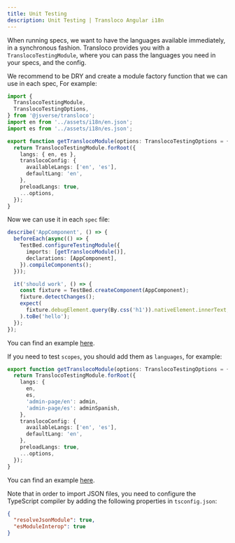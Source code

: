 ```yaml
---
title: Unit Testing
description: Unit Testing | Transloco Angular i18n
---
```


When running specs, we want to have the languages available immediately, in a synchronous fashion. Transloco provides you with a `TranslocoTestingModule`, where you can pass the languages you need in your specs, and the config.

We recommend to be DRY and create a module factory function that we can use in each spec, For example:

```ts title="transloco-testing.module.ts"
import {
  TranslocoTestingModule,
  TranslocoTestingOptions,
} from '@jsverse/transloco';
import en from '../assets/i18n/en.json';
import es from '../assets/i18n/es.json';

export function getTranslocoModule(options: TranslocoTestingOptions = {}) {
  return TranslocoTestingModule.forRoot({
    langs: { en, es },
    translocoConfig: {
      availableLangs: ['en', 'es'],
      defaultLang: 'en',
    },
    preloadLangs: true,
    ...options,
  });
}
```

Now we can use it in each `spec` file:

```ts {4} title="app.component.spec.ts"
describe('AppComponent', () => {
  beforeEach(async(() => {
    TestBed.configureTestingModule({
      imports: [getTranslocoModule()],
      declarations: [AppComponent],
    }).compileComponents();
  }));

  it('should work', () => {
    const fixture = TestBed.createComponent(AppComponent);
    fixture.detectChanges();
    expect(
      fixture.debugElement.query(By.css('h1')).nativeElement.innerText,
    ).toBe('hello');
  });
});
```

You can find an example [here](https://github.com/jsverse/transloco/blob/master/apps/transloco-playground/src/app/on-push/on-push.component.spec.ts).

If you need to test `scopes`, you should add them as `languages`, for example:

```ts {6,7} title="transloco-testing.module.ts"
export function getTranslocoModule(options: TranslocoTestingOptions = {}) {
  return TranslocoTestingModule.forRoot({
    langs: {
      en,
      es,
      'admin-page/en': admin,
      'admin-page/es': adminSpanish,
    },
    translocoConfig: {
      availableLangs: ['en', 'es'],
      defaultLang: 'en',
    },
    preloadLangs: true,
    ...options,
  });
}
```

You can find an example [here](https://github.com/jsverse/transloco/blob/master/apps/transloco-playground/src/app/lazy/lazy.component.spec.ts).

Note that in order to import JSON files, you need to configure the TypeScript compiler by adding the following properties in `tsconfig.json`:

```json
{
  "resolveJsonModule": true,
  "esModuleInterop": true
}
```
